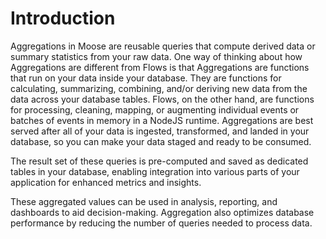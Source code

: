 # Introduction

Aggregations in Moose are reusable queries that compute derived data or summary statistics from your raw data.
One way of thinking about how Aggregations are different from Flows is that Aggregations are functions that run on your data inside your database.
They are functions for calculating, summarizing, combining, and/or deriving new data from the data across your database tables.
Flows, on the other hand, are functions for processing, cleaning, mapping, or augmenting individual events or batches of events in memory in a NodeJS runtime.
Aggregations are best served after all of your data is ingested, transformed, and landed in your database, so you can make your data staged and ready to be consumed.

The result set of these queries is pre-computed and saved as dedicated tables in your database, enabling integration into various
parts of your application for enhanced metrics and insights.

These aggregated values can be used in analysis, reporting, and dashboards to aid decision-making.
Aggregation also optimizes database performance by reducing the number of queries needed to process data.

